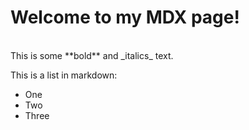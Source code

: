 # Welcome to my MDX page!
<br />
This is some **bold** and _italics_ text.
 
This is a list in markdown:
 
- One
- Two
- Three
